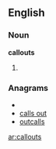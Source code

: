 ==English==
===Noun===
'''callouts'''
#{{plural of|callout}}

===Anagrams===
* {{alphagram|acllostu}}
* [[calls out#English|calls out]]
* [[outcalls#English|outcalls]]


[[ar:callouts]]